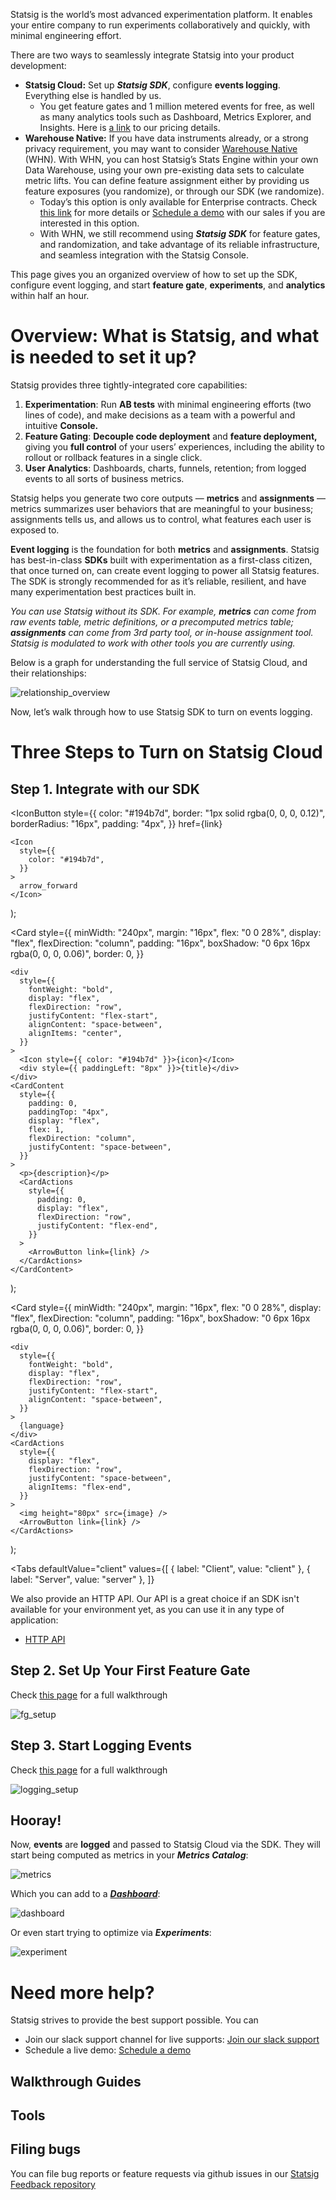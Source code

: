 


Statsig is the world’s most advanced experimentation platform. It enables your entire company to run experiments collaboratively and quickly, with minimal engineering effort.

There are two ways to seamlessly integrate Statsig into your product development:

- **Statsig Cloud:** Set up ***Statsig SDK***, configure **events logging**. Everything else is handled by us.
    - You get feature gates and 1 million metered events for free, as well as many analytics tools such as Dashboard, Metrics Explorer, and Insights. Here is [a link](https://www.statsig.com/pricing) to our pricing details.
- **Warehouse Native:** If you have data instruments already, or a strong privacy requirement, you may want to consider [Warehouse Native](https://docs.statsig.com/statsig-warehouse-native/introduction) (WHN). With WHN, you can host Statsig’s Stats Engine within your own Data Warehouse, using your own pre-existing data sets to calculate metric lifts. You can define feature assignment either by providing us feature exposures (you randomize), or through our SDK (we randomize).
    - Today’s this option is only available for Enterprise contracts. Check [this link](https://docs.statsig.com/statsig-warehouse-native/introduction) for more details or <LogOnClick event="demo_click"> <a href="https://www.statsig.com/contact/demo">Schedule a demo</a> </LogOnClick>  with our sales if you are interested in this option.
    - With WHN, we still recommend using ***Statsig SDK*** for feature gates, and randomization, and take advantage of its reliable infrastructure, and seamless integration with the Statsig Console.

This page gives you an organized overview of how to set up the SDK, configure event logging, and start **feature gate**, **experiments**, and **analytics** within half an hour.


# Overview: What is Statsig, and what is needed to set it up?

Statsig provides three tightly-integrated core capabilities:

1. **Experimentation**: Run **AB tests** with minimal engineering efforts (two lines of code), and make decisions as a team with a powerful and intuitive **Console.**
2. **Feature Gating**: **Decouple code deployment** and **feature deployment,** giving you **full control** of your users’ experiences, including the ability to rollout or rollback features in a single click.
3. **User Analytics**: Dashboards, charts, funnels, retention; from logged events to all sorts of business metrics.

Statsig helps you generate two core outputs — **metrics** and **assignments** — metrics summarizes user behaviors that are meaningful to your business; assignments tells us, and allows us to control, what features each user is exposed to.

**Event logging** is the foundation for both **metrics** and **assignments**. Statsig has best-in-class **SDKs** built with experimentation as a first-class citizen, that once turned on, can create event logging to power all Statsig features. The SDK is strongly recommended for as it’s reliable, resilient, and have many experimentation best practices built in.

*You can use Statsig without its SDK. For example, **metrics** can come from raw events table, metric definitions, or a precomputed metrics table; **assignments** can come from 3rd party tool, or in-house assignment tool. Statsig is modulated to work with other tools you are currently using.*

Below is a graph for understanding the full service of Statsig Cloud, and their relationships:

![relationship_overview](https://github.com/statsig-io/docs/assets/139815787/b62cd6a8-58e6-47b9-aabc-332e05daf061)

Now, let’s walk through how to use Statsig SDK to turn on events logging.

# Three Steps to Turn on Statsig Cloud

## Step 1. Integrate with our SDK
  <IconButton
    style={{
      color: "#194b7d",
      border: "1px solid rgba(0, 0, 0, 0.12)",
      borderRadius: "16px",
      padding: "4px",
    }}
    href={link}
  >
    <Icon
      style={{
        color: "#194b7d",
      }}
    >
      arrow_forward
    </Icon>
  </IconButton>
);

  <Card
    style={{
      minWidth: "240px",
      margin: "16px",
      flex: "0 0 28%",
      display: "flex",
      flexDirection: "column",
      padding: "16px",
      boxShadow: "0 6px 16px rgba(0, 0, 0, 0.06)",
      border: 0,
    }}
  >
    <div
      style={{
        fontWeight: "bold",
        display: "flex",
        flexDirection: "row",
        justifyContent: "flex-start",
        alignContent: "space-between",
        alignItems: "center",
      }}
    >
      <Icon style={{ color: "#194b7d" }}>{icon}</Icon>
      <div style={{ paddingLeft: "8px" }}>{title}</div>
    </div>
    <CardContent
      style={{
        padding: 0,
        paddingTop: "4px",
        display: "flex",
        flex: 1,
        flexDirection: "column",
        justifyContent: "space-between",
      }}
    >
      <p>{description}</p>
      <CardActions
        style={{
          padding: 0,
          display: "flex",
          flexDirection: "row",
          justifyContent: "flex-end",
        }}
      >
        <ArrowButton link={link} />
      </CardActions>
    </CardContent>
  </Card>
);

  <Card
    style={{
      minWidth: "240px",
      margin: "16px",
      flex: "0 0 28%",
      display: "flex",
      flexDirection: "column",
      padding: "16px",
      boxShadow: "0 6px 16px rgba(0, 0, 0, 0.06)",
      border: 0,
    }}
  >
    <div
      style={{
        fontWeight: "bold",
        display: "flex",
        flexDirection: "row",
        justifyContent: "flex-start",
        alignContent: "space-between",
      }}
    >
      {language}
    </div>
    <CardActions
      style={{
        display: "flex",
        flexDirection: "row",
        justifyContent: "space-between",
        alignItems: "flex-end",
      }}
    >
      <img height="80px" src={image} />
      <ArrowButton link={link} />
    </CardActions>
  </Card>
);

<Tabs
  defaultValue="client"
  values={[
    { label: "Client", value: "client" },
    { label: "Server", value: "server" },
  ]}
>
  <TabItem value="client">
    <div
      style={{
        display: "flex",
        flexWrap: "wrap",
      }}
    >
      <SDKCard
        language="Javascript"
        image="/img/sdk/sdk_js.png"
        link="/client/jsClientSDK"
      ></SDKCard>
      <SDKCard
        language="React"
        image="/img/sdk/sdk_react.png"
        link="/client/reactSDK"
      ></SDKCard>
      <SDKCard
        language="React Native"
        image="/img/sdk/sdk_rn.png"
        link="/client/reactNativeSDK"
      ></SDKCard>
      <SDKCard
        language="Expo"
        image="/img/sdk/sdk_expo.png"
        link="/client/reactNativeExpoSDK"
      ></SDKCard>
      <SDKCard
        language="iOS"
        image="/img/sdk/sdk_swift.png"
        link="/client/iosClientSDK"
      ></SDKCard>
      <SDKCard
        language="Android"
        image="/img/sdk/sdk_android.png"
        link="/client/androidClientSDK"
      ></SDKCard>
      <SDKCard
        language=".NET"
        image="/img/sdk/sdk_dotnet.png"
        link="/client/dotnetSDK"
      ></SDKCard>
    </div>
  </TabItem>
  <TabItem value="server">
    <div
      style={{
        display: "flex",
        flexWrap: "wrap",
      }}
    >
      <SDKCard
        language="Node js"
        image="/img/sdk/sdk_node.png"
        link="/server/nodejsServerSDK"
      ></SDKCard>
      <SDKCard
        language="Java/Kotlin"
        image="/img/sdk/sdk_java.png"
        link="/server/javaSdk"
      ></SDKCard>
      <SDKCard
        language="Ruby"
        image="/img/sdk/sdk_ruby.png"
        link="/server/rubySDK"
      ></SDKCard>
      <SDKCard
        language=".NET"
        image="/img/sdk/sdk_dotnet_server.png"
        link="/server/dotnetSDK"
      ></SDKCard>
      <SDKCard
        language="Go"
        image="/img/sdk/sdk_golang.png"
        link="/server/golangSDK"
      ></SDKCard>
      <SDKCard
        language="Python"
        image="https://latest.www.statsig.com/images/sdks/sdk_python.png"
        link="/server/pythonSDK"
      ></SDKCard>
      <SDKCard
        language="C++"
        image="/img/sdk/sdk_cpp.png"
        link="/server/cppSDK"
      ></SDKCard>
    </div>
  </TabItem>
</Tabs>

We also provide an HTTP API. Our API is a great choice if an SDK isn't
available for your environment yet, as you can use it in any type of
application:

- [HTTP API](/http-api)
## Step 2. Set Up Your First Feature Gate

Check [this page](https://docs.statsig.com/guides/first-feature) for a full walkthrough

![fg_setup](https://github.com/statsig-io/docs/assets/139815787/4a320c20-c060-4dc2-a493-178f9e7855e9)

## Step 3. Start Logging Events

Check [this page](https://docs.statsig.com/guides/logging-events) for a full walkthrough

![logging_setup](https://github.com/statsig-io/docs/assets/139815787/219f2980-6bae-418d-896a-1305d5bb52c2)

## Hooray!

Now, **events** are **logged** and passed to Statsig Cloud via the SDK. They will start being computed as metrics in your ***Metrics Catalog***:

![metrics](https://github.com/statsig-io/docs/assets/139815787/f810a6e4-eca8-4ed4-be96-76f134f14397)

Which you can add to a [***Dashboard***](https://docs.statsig.com/metrics):

![dashboard](https://github.com/statsig-io/docs/assets/139815787/cd6b2f71-8ca0-4d77-8d7c-a2b081bbbc8e)

Or even start trying to optimize via ***Experiments***:

![experiment](https://github.com/statsig-io/docs/assets/139815787/cf61372a-9429-4594-936b-dfea825eacd9)

# Need more help?

Statsig strives to provide the best support possible. You can

- Join our slack support channel for live supports: <LogOnClick event="slack_click"> <a href="https://statsigcommunity.slack.com/archives/C01RAKM10TD">Join our slack support</a> </LogOnClick>
- Schedule a live demo: <LogOnClick event="demo_click"> <a href="https://www.statsig.com/contact/demo">Schedule a demo</a> </LogOnClick> 

## Walkthrough Guides

<div
  style={{
    display: "flex",
    flexWrap: "wrap",
  }}
>
  <OutlinedCard
    title="Your First Feature"
    icon="tune"
    description="Let's build a new feature with Feature Gates, targeting and rollout."
    link="/guides/first-feature"
  ></OutlinedCard>
  <OutlinedCard
    title="Your First A/B Test"
    icon="science"
    description="Running an A/B experiment should not be difficult. Let's set one up in minutes."
    link="/guides/abn-tests"
  ></OutlinedCard>
  <OutlinedCard
    title="Logging Events"
    icon="filter_list"
    description="Useful product metrics are computed from discrete events that you log.  Let's get started on logging events."
    link="/guides/logging-events"
  ></OutlinedCard>
  <OutlinedCard
    title="Your first Holdout"
    icon="flaky"
    description="Sometimes it helps to measure cumulative impact of a set of features.  Let's set up a Holdout to do that."
    link="/guides/first-holdout"
  ></OutlinedCard>
  <OutlinedCard
    title="Making Code Dynamic"
    icon="dynamic_form"
    description="You don't always have to ship new code for customizing your experience, or even shipping new features.  Let's learn about dynamic configs."
    link="/guides/first-dynamic-config"
  ></OutlinedCard>
  <OutlinedCard
    title="Statsig in Your Warehouse"
    icon="warehouse"
    description="You can calculate experiment results on existing data in your warehouse.  Let's explore Statsig Warehouse Native."
    link="/statsig-warehouse-native/introduction"
  ></OutlinedCard>
</div>

## Tools

<div
  style={{
    display: "flex",
    flexWrap: "wrap",
  }}
>
  <OutlinedCard
    title="Feature Gates"
    icon="tune"
    description="Control access to new functionality and automatically measure how it’s performing with an A/B test before you ship"
    link="/feature-gates"
  ></OutlinedCard>
  <OutlinedCard
    title="Dynamic Configs"
    icon="dns"
    description="Dynamically configure user experience with configuration parameters instead of hard-coded constants"
    link="/dynamic-config"
  ></OutlinedCard>
  <OutlinedCard
    title="Segments"
    icon="donut_small"
    description="Define a reusable set of rules to target a group of users"
    link="/segments"
  ></OutlinedCard>
  <OutlinedCard
    title="Experiments+"
    icon="science"
    description="Run sophisticated experiments with multiple variants (A/B/n tests) or mutual exclusion"
    link="/experiments-plus"
  ></OutlinedCard>
  <OutlinedCard
    title="Autotune"
    icon="model_training"
    description="Automatically optimize for a single metric by testing a number of variants"
    link="autotune"
  ></OutlinedCard>
  <OutlinedCard
    title="Metrics"
    icon="speed"
    description="View metrics automatically derived from all gate checks and events logged with Statsig"
    link="/metrics"
  ></OutlinedCard>
  <OutlinedCard
    title="Users"
    icon="people"
    description="View users exposed to all gate checks and events logged with Statsig"
    link="/users"
  ></OutlinedCard>
  <OutlinedCard
    title="Pulse"
    icon="assessment"
    description="View how your experiments impact your metrics"
    link="/pulse"
  ></OutlinedCard>
  <OutlinedCard
    title="Insights"
    icon="donut_small"
    description="View all experiments that have impacted a metric"
    link="/insights"
  ></OutlinedCard>
  <OutlinedCard
    title="Holdouts"
    icon="flaky"
    description="Measure the cumulative impact of all features shipped over a period of time"
    link="/holdouts"
  ></OutlinedCard>
</div>

## Filing bugs

You can file bug reports or feature requests via github issues in our <LogOnClick event="feedback_click"> <a href="https://github.com/statsig-io/statsig-feedback/issues">Statsig Feedback repository</a> </LogOnClick>
